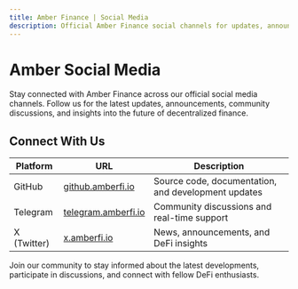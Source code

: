 ```yaml
---
title: Amber Finance | Social Media
description: Official Amber Finance social channels for updates, announcements, community discussions, and support.
---
```


# Amber Social Media

Stay connected with Amber Finance across our official social media channels. Follow us for the latest updates, announcements, community discussions, and insights into the future of decentralized finance.

## Connect With Us

| Platform    | URL                                                | Description                                         |
| ----------- | -------------------------------------------------- | --------------------------------------------------- |
| GitHub      | [github.amberfi.io](https://github.amberfi.io)     | Source code, documentation, and development updates |
| Telegram    | [telegram.amberfi.io](https://telegram.amberfi.io) | Community discussions and real-time support         |
| X (Twitter) | [x.amberfi.io](https://x.amberfi.io)               | News, announcements, and DeFi insights              |

Join our community to stay informed about the latest developments, participate in discussions, and connect with fellow DeFi enthusiasts.
